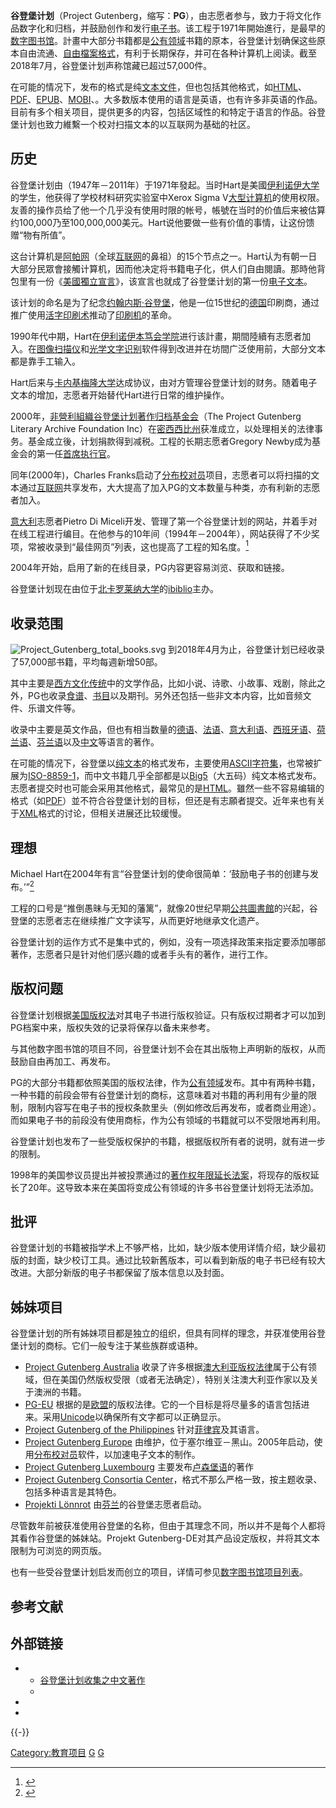 {{Selfref|添加谷登堡计划链接请考虑使用模板[[Template:Gutenberg|Template:Gutenberg]]、[[Template:Gutenberg_author|Template:Gutenberg author]]}}
{{Multiple issues|
{{roughtranslation|time=2020-05-27}}
{{Expand language|1=en|2=ru|status2=yes|time=2022-01-02T10:26:08+00:00}}
}}
{{noteTA
|T=zh-cn:谷登堡计划; zh-tw:古騰堡計劃; zh-hk:古騰堡計劃
|G1=IT
|G2=ER
|G3=TO
|1=zh-cn:谷登堡; zh-tw:古騰堡; zh-hk:古騰堡
|2=zh-hans:数字图书馆; zh-hant:數位圖書館;
|3=zh-cn:志愿者; zh-hk:義工; zh-tw:志工;<!--注意：zh-hans与zh-hant为必填项目-->
}}
{{Infobox library
| library_name       = '''谷登堡计划'''<br>（Project Gutenberg）
| library_logo       = File:Project Gutemberg logo.svg
| location           =
| established        = {{Start date|1971|12|01}}<br/>（最初文档发布）<ref name="gut1">{{Cite book|title=The Declaration of Independence of the United States of America|url=https://www.gutenberg.org/ebooks/1|date=1971-12-01|first=Thomas|last=Jefferson|access-date=2021-08-27|dead-url=no|archive-date=2022-02-15|archive-url=https://web.archive.org/web/20220215185228/https://gutenberg.org/ebooks/1}}</ref>
| num_branches       =
| collection_size    = 超过 57,000 个文档
| annual_circulation =
| pop_served         =
| members            =
| budget             =
| director           =
| num_employees      =
| website            = {{Official URL}}
}}
'''谷登堡计划'''（Project Gutenberg，缩写：'''PG'''），由志愿者参与，致力于将文化作品数字化和归档，并鼓励创作和发行[[电子书|电子书]]。该工程于1971年開始進行，是最早的[[数字图书馆|数字图书馆]]。計畫中大部分书籍都是[[公有领域|公有领域]]书籍的原本，谷登堡计划确保这些原本自由流通、[[自由檔案格式|自由檔案格式]]，有利于长期保存，并可在各种计算机上阅读。截至2018年7月，谷登堡计划声称馆藏已超过57,000件。

在可能的情况下，发布的格式是纯[[文本文件|文本文件]]，但也包括其他格式，如[[HTML|HTML]]、[[可移植文档格式|PDF]]、[[EPUB|EPUB]]、[[Mobipocket|MOBI]]、{{link-en|Plucker|Plucker}}。大多数版本使用的语言是英语，也有许多非英语的作品。目前有多个相关项目，提供更多的内容，包括区域性的和特定于语言的作品。谷登堡计划也致力維繫{{link-en|Distributed Proofreaders|Distributed Proofreaders}}一个校对扫描文本的以互联网为基础的社区。

== 历史 ==
谷登堡计划由{{link-en|Michael S. Hart|Michael S. Hart|Michael Hart}}（1947年－2011年）于1971年發起。当时Hart是美國[[伊利诺伊大学香槟分校|伊利诺伊大学]]的学生，他获得了学校材料研究实验室中Xerox Sigma V[[大型计算机|大型计算机]]的使用权限。友善的操作员给了他一个几乎没有使用时限的帐号，帳號在当时的价值后来被估算约100,000乃至100,000,000美元。Hart说他要做一些有价值的事情，让这份馈赠“物有所值”。

这台计算机是[[ARPANET|阿帕网]]（全球[[互联网|互联网]]的鼻祖）的15个节点之一。Hart认为有朝一日大部分民眾會接觸计算机，因而他决定将书籍电子化，供人们自由閱讀。那時他背包里有一份《[[美國獨立宣言|美國獨立宣言]]》，该宣言也就成了谷登堡计划的第一份[[电子文本|电子文本]]。

该计划的命名是为了纪念[[约翰内斯·谷登堡|约翰内斯·谷登堡]]，他是一位15世纪的[[德国|德国]]印刷商，通过推广使用[[活字印刷术|活字印刷术]]推动了[[印刷机|印刷机]]的革命。

1990年代中期，Hart在[[班尼迪克大学|伊利诺伊本笃会学院]]进行该計畫，期間陸續有志愿者加入。在[[图像扫描仪|图像扫描仪]]和[[光学文字识别|光学文字识别]]软件得到改进并在坊間广泛使用前，大部分文本都是靠手工输入。

Hart后来与[[卡内基梅隆大学|卡内基梅隆大学]]达成协议，由对方管理谷登堡计划的财务。随着电子文本的增加，志愿者开始替代Hart进行日常的维护操作。

2000年，[[非營利組織|非營利組織]][[谷登堡计划著作归档基金会|谷登堡计划著作归档基金会]]（The Project Gutenberg Literary Archive Foundation Inc）在[[密西西比州|密西西比州]]获准成立，以处理相关的法律事务。基金成立後，计划捐款得到减税。工程的长期志愿者Gregory Newby成为基金会的第一任[[首席执行官|首席执行官]]。

同年(2000年)，Charles Franks启动了[[分布校对员|分布校对员]]项目，志愿者可以将扫描的文本通过[[互联网|互联网]]共享发布，大大提高了加入PG的文本数量与种类，亦有利新的志愿者加入。

[[意大利|意大利]]志愿者Pietro Di Miceli开发、管理了第一个谷登堡计划的网站，并着手对在线工程进行编目。在他参与的10年间（1994年－2004年），网站获得了不少奖项，常被收录到“最佳网页”列表，这也提高了工程的知名度。<ref>{{cite web|date=2006-06-08|url=https://www.gutenberg.org/wiki/Gutenberg:Credits|title=Gutenberg:Credits|publisher=Project Gutenberg|access-date=2021-08-27|deadurl=yes|archive-url=https://web.archive.org/web/20070711033646/http://www.gutenberg.org/wiki/Gutenberg%3ACredits|archive-date=2007-07-11}}</ref>

2004年开始，启用了新的在线目录，PG内容更容易浏览、获取和链接。

谷登堡计划现在由位于[[北卡罗莱纳大学教堂山分校|北卡罗莱纳大学]]的[[ibiblio|ibiblio]]主办。

== 收录范围 ==
[[File:Project_Gutenberg_total_books.svg|thumb]]
到2018年4月为止，谷登堡计划已经收录了57,000部书籍，平均每週新增50部。

其中主要是[[西方文化|西方文化传统]]中的文学作品，比如小说、诗歌、小故事、戏剧，除此之外，PG也收录[[食谱|食谱]]、[[书目|书目]]以及期刊。另外还包括一些非文本内容，比如音频文件、乐谱文件等。

收录中主要是英文作品，但也有相当数量的[[德语|德语]]、[[法语|法语]]、[[意大利语|意大利语]]、[[西班牙语|西班牙语]]、[[荷兰语|荷兰语]]、[[芬兰语|芬兰语]]以及[[中文|中文]]等语言的著作。

在可能的情况下，谷登堡以[[纯文本|纯文本]]的格式发布，主要使用[[ASCII|ASCII]][[字符编码|字符集]]，也常被扩展为[[ISO/IEC_8859-1|ISO-8859-1]]，而中文书籍几乎全部都是以[[Big5|Big5]]（大五码）纯文本格式发布。志愿者提交时也可能会采用其他格式，最常见的是[[HTML|HTML]]。雖然一些不容易编辑的格式（如[[PDF|PDF]]）並不符合谷登堡计划的目标，但还是有志願者提交。近年来也有关于[[XML|XML]]格式的讨论，但相关进展还比较缓慢。

== 理想 ==
Michael Hart在2004年有言“谷登堡计划的使命很简单：‘鼓励电子书的创建与发布。’”<ref name="hart1">{{cite web|first=Michael S.|last=Hart|url=https://www.gutenberg.org/wiki/Gutenberg:Project_Gutenberg_Mission_Statement_by_Michael_Hart|title=Gutenberg Mission Statement by Michael Hart|date=2004-10-23|publisher=Project Gutenberg|access-date=2021-08-27|deadurl=yes|archive-url=https://web.archive.org/web/20070714013839/http://www.gutenberg.org/wiki/Gutenberg%3AProject_Gutenberg_Mission_Statement_by_Michael_Hart|archive-date=2007-07-14}}</ref>

工程的口号是“推倒愚昧与无知的藩篱”，就像20世纪早期[[公共圖書館|公共圖書館]]的兴起，谷登堡的志愿者志在继续推广文字读写，从而更好地继承文化遗产。

谷登堡计划的运作方式不是集中式的，例如，没有一项选择政策来指定要添加哪部著作，志愿者只是针对他们感兴趣的或者手头有的著作，进行工作。

== 版权问题 ==
谷登堡计划根据[[美国版权法|美国版权法]]对其电子书进行版权验证。只有版权过期者才可以加到PG档案中来，版权失效的记录将保存以备未来参考。

与其他数字图书馆的项目不同，谷登堡计划不会在其出版物上声明新的版权，从而鼓励自由再加工、再发布。

PG的大部分书籍都依照美国的版权法律，作为[[公有领域|公有领域]]发布。其中有两种书籍，一种书籍的前段会带有谷登堡计划的商标，这意味着对书籍的再利用有少量的限制，限制内容写在电子书的授权条款里头（例如修改后再发布，或者商业用途）。而如果电子书的前段没有使用商标，作为公有领域的书籍就可以不受限地再利用。

谷登堡计划也发布了一些受版权保护的书籍，根据版权所有者的说明，就有进一步的限制。

1998年的美国参议员{{link-en|桑尼·波诺|Sonny Bono}}提出并被投票通过的[[著作权年限延长法案|著作权年限延长法案]]，将现存的版权延长了20年。这导致本来在美国将变成公有领域的许多书谷登堡计划将无法添加。

== 批评 ==
谷登堡计划的书籍被指学术上不够严格，比如，缺少版本使用详情介绍，缺少最初版的封面，缺少校订工具。通过比较新舊版本，可以看到新版的电子书已经有较大改进。大部分新版的电子书都保留了版本信息以及封面。

== 姊妹项目 ==
谷登堡计划的所有姊妹项目都是独立的组织，但具有同样的理念，并获准使用谷登堡计划的商标。它们一般专注于某些族群或语种。
* [http://en.wikipedia.org/wiki/Project_Gutenberg_Australia Project Gutenberg Australia] {{Wayback|url=http://en.wikipedia.org/wiki/Project_Gutenberg_Australia |date=20210125032005 }} 收录了许多根据[[澳大利亚版权法律|澳大利亚版权法律]]属于公有领域，但在美国仍然版权受限（或者无法确定），特别关注澳大利亚作家以及关于澳洲的书籍。
* [http://www.gutenberg.nl/ PG-EU] {{Wayback|url=http://www.gutenberg.nl/ |date=20080324044733 }} 根据的是[[欧盟|欧盟]]的版权法律。它的一个目标是将尽量多的语言包括进来。采用[[Unicode|Unicode]]以确保所有文字都可以正确显示。
* [https://web.archive.org/web/20070824002901/http://www.gutenberg.ph/ Project Gutenberg of the Philippines] 针对[[菲律宾|菲律宾]]及其语言。
* [https://web.archive.org/web/20070820234835/http://pge.rastko.net/ Project Gutenberg Europe] 由{{link-en|Project Rastko|Project Rastko}}维护，位于塞尔维亚－黑山。2005年启动，使用[[分布校对员|分布校对员]]软件，以加速电子文本的制作。
* [http://www.gutenberg.lu/ Project Gutenberg Luxembourg]{{Wayback|url=http://www.gutenberg.lu/ |date=20070929160709 }} 主要发布[[卢森堡语|卢森堡语]]的著作
* [http://www.gutenberg.us/ Project Gutenberg Consortia Center]{{Wayback|url=http://www.gutenberg.us/ |date=20070809212335 }}，格式不那么严格一致，按主题收录、包括多种语言是其特色。
* [http://www.lonnrot.net/ Projekti Lönnrot]{{Wayback|url=http://www.lonnrot.net/ |date=20070810041159 }} 由[[芬兰|芬兰]]的谷登堡志愿者启动。
尽管{{link-en|Projekt Gutenberg-DE|Projekt Gutenberg-DE}}数年前被获准使用谷登堡的名称，但由于其理念不同，所以并不是每个人都将其看作谷登堡的姊妹站。Projekt Gutenberg-DE对其产品设定版权，并将其文本限制为可浏览的网页版。

也有一些受谷登堡计划启发而创立的项目，详情可参见[[数字图书馆项目列表|数字图书馆项目列表]]。

== 参考文献 ==
{{reflist}}

== 外部链接 ==
{{Sisterlinks|d=Q22673|commonscat=yes|commons=Project Gutenberg|mw=no|species=no|voy=no|m=no|wikt=no|q=no|s=OldWikisource:Wikisource:Wikisource and Project Gutenberg|n=no|v=no|b=no}}
* {{Official website}}
** [https://www.gutenberg.org/browse/languages/zh 谷登堡计划收集之中文著作] {{Wayback|url=https://www.gutenberg.org/browse/languages/zh |date=20210223113001 }}
** {{Gutenberg author |id = Project+Gutenberg |name = 古腾堡计划}}
* {{Curlie|Arts/Literature/Electronic_Text_Archives/Project_Gutenberg/}}
* {{Internet Archive author |sname = Project Gutenberg }}

{{-}}
{{电子书}}
{{電子書數位發行平臺}}

{{Authority control}}
[[Category:教育项目|Category:教育项目]]
[[Category:数字图书馆|G]]
[[Category:内容开放|G]]